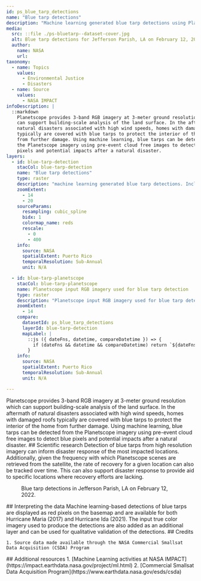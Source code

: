 ```yaml
---
id: ps_blue_tarp_detections
name: "Blue tarp detections"
description: "Machine learning generated blue tarp detections using Planetscope 3-band RGB imagery"
media:
  src: ::file ./ps-bluetarp--dataset-cover.jpg
  alt: Blue tarp detections for Jefferson Parish, LA on February 12, 2022
  author:
    name: NASA
    url:
taxonomy:
  - name: Topics
    values:
      - Environmental Justice
      - Disasters
  - name: Source
    values:
      - NASA IMPACT
infoDescription: |
  ::markdown
    Planetscope provides 3-band RGB imagery at 3-meter ground resolution which
    can support building-scale analysis of the land surface. In the aftermath of
    natural disasters associated with high wind speeds, homes with damaged roofs
    typically are covered with blue tarps to protect the interior of the home
    from further damage. Using machine learning, blue tarps can be detected from
    the Planetscope imagery using pre-event cloud free images to detect blue
    pixels and potential impacts after a natural disaster.
layers:
  - id: blue-tarp-detection
    stacCol: blue-tarp-detection
    name: "Blue tarp detections"
    type: raster
    description: "machine learning generated blue tarp detections. Includes copyrighted material of Planet. All rights reserved."
    zoomExtent:
      - 14
      - 20
    sourceParams:
      resampling: cubic_spline
      bidx: 1
      colormap_name: reds
      rescale:
        - 0
        - 400
    info:
      source: NASA
      spatialExtent: Puerto Rico
      temporalResolution: Sub-Annual 
      unit: N/A

  - id: blue-tarp-planetscope
    stacCol: blue-tarp-planetscope
    name: Planetscope input RGB imagery used for blue tarp detection
    type: raster
    description: "Planetscope input RGB imagery used for blue tarp detection. Includes copyrighted material of Planet. All rights reserved."
    zoomExtent:
      - 14
    compare:
      datasetId: ps_blue_tarp_detections
      layerId: blue-tarp-detection
      mapLabel: |
        ::js ({ dateFns, datetime, compareDatetime }) => {
          if (dateFns && datetime && compareDatetime) return `${dateFns.format(datetime, 'LLL yyyy')} VS ${dateFns.format(compareDatetime, 'LLL yyyy')}`;
        }
    info:
      source: NASA
      spatialExtent: Puerto Rico
      temporalResolution: Sub-Annual 
      unit: N/A

---
```


<Block>
  <Prose>
    Planetscope provides 3-band RGB imagery at 3-meter ground resolution which
    can support building-scale analysis of the land surface. In the aftermath of
    natural disasters associated with high wind speeds, homes with damaged roofs
    typically are covered with blue tarps to protect the interior of the home
    from further damage. Using machine learning, blue tarps can be detected from
    the Planetscope imagery using pre-event cloud free images to detect blue
    pixels and potential impacts after a natural disaster.
  </Prose>
</Block>

<Block>
  <Prose>
    ## Scientific research Detection of blue tarps from high resolution imagery
    can inform disaster response of the most impacted locations. Additionally,
    given the frequency with which Planetscope scenes are retrieved from the
    satellite, the rate of recovery for a given location can also be tracked
    over time. This can also support disaster response to provide aid to
    specific locations where recovery efforts are lacking.
  </Prose>
</Block>

<Block type="full">
  <Figure>
    <Map
      datasetId="ps_blue_tarp_detections"
      layerId="blue-tarp-planetscope"
      zoom={17}
      dateTime="2022-02-12"
      compareDateTime="2022-02-12"
      center={[-90.0613, 29.914]}
    />
    <Caption attrAuthor="NASA" attrUrl="https://nasa.gov/">
      Blue tarp detections in Jefferson Parish, LA on February 12, 2022.
    </Caption>
  </Figure>
  <Prose>
    ## Interpreting the data Machine learning-based detections of blue tarps are
    displayed as red pixels on the basemap and are available for both Hurricane
    Maria (2017) and Hurricane Ida (2021). The input true color imagery used to
    produce the detections are also added as an additional layer and can be used
    for qualitative validation of the detections.
  </Prose>
</Block>

<Block>
  <Prose>
    ## Credits

    1. Source data made available through the NASA Commercial Smallsat Data Acquisition (CSDA) Program
   </Prose>
</Block>

<Block>
  <Prose>
    ## Additional resources 
    1. [Machine Learning activities at NASA IMPACT](https://impact.earthdata.nasa.gov/project/ml.html) 
    2. [Commercial Smallsat Data Acquisition Program](https://www.earthdata.nasa.gov/esds/csda)
  </Prose>
</Block>
